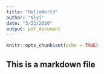 ```yaml
---
title: "HelloWorld"
author: "Niyi"
date: "3/23/2020"
output: pdf_document
---
```


```r
knitr::opts_chunk$set(echo = TRUE)
```

## This is a markdown file


